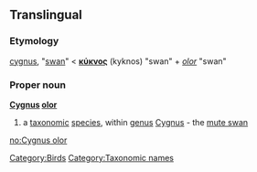 ==Translingual==

===Etymology===
{{etyl|la}} [[cygnus]], "[[swan]]" < {{etyl|grc}} '''[[κύκνος]]''' (kyknos) "swan" + {{etyl|la}} ''[[olor]]'' "swan"

===Proper noun===
{{wikipedia}}
{{wikispecies}}
'''[[Cygnus]] [[olor]]'''

# a [[taxonomic]] [[species]], within [[genus]] [[Cygnus]] - the [[mute swan]]

[[Category:Birds]]
[[Category:Taxonomic names]]

[[no:Cygnus olor]]
